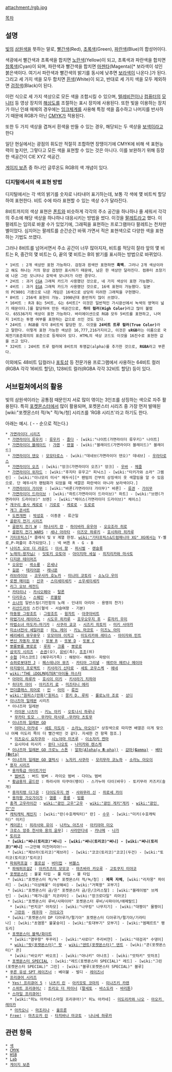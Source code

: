 attachment:/rgb.jpg 

[[목차]]

== 설명 ==
[[빛]]의 [[삼원색]]을 뜻하는 말로, [[빨간색]](Red), [[초록색]](Green), [[파란색]](Blue)의 합성어이다.

색광에서 빨간색과 초록색을 합치면 [[노란색]](Yellow)이 되고, 초록색과 파란색을 합치면 [[청록색]](Cyan)이 되며, 파란색과 빨간색을 합치면 [[마젠타]](Magenta)[* 보라색이 섞인 붉은색이다. 여기서 파란색과 빨간색의 밝기를 동시에 낮추면 [[보라색]]이 나온다.]가 된다. 그리고 세 가지 색을 모두 합치면 [[흰색]](White)이 되고, 반대로 세 가지 색을 모두 제외하면 [[검정색]](Black)이 된다.

이런 식으로 세 가지 색상으로 모든 색을 조합시킬 수 있으며, [[텔레비전]]이나 [[컴퓨터]]의 [[모니터]] 등 영상 장치의 [[해상도]]를 조절하는 표시 장치에 사용된다. 또한 빛을 이용하는 장치가 아닌 인쇄 매체의 경우에는 [[잉크]]체계를 사용해 특정 색을 흡수하고 나머지를 반사하기 때문에 RGB가 아닌 [[CMYK]]가 적용된다.

또한 두 가지 색상을 겹쳐서 흰색을 만들 수 있는 경우, 해당되는 두 색상을 [[보색]]이라고 한다

일단 현실에서는 광점의 휘도만 적절히 조합하면 장땡이기에 CMYK에 비해 색 표현능력이 높지만, 그렇다고 모든 색을 표현할 수 있는 것은 아니다. 이를 보완하기 위해 등장한 색공간이 CIE XYZ 색공간.

[[게이지 보존]] 중 하나인 글루온도 RGB의 색 개념이 있다.

=== 디지털에서의 색 표현 방법 ===
디지털에서는 각 색의 밝기를 숫자로 나타내어 표기하는데, 보통 각 색에 몇 비트씩 할당하여 표현한다. 비트 수에 따라 표현할 수 있는 색상 수가 달라진다.

8비트까지의 색상 표현은 [[폰트]]와 비슷하게 각각의 주소 공간을 하나하나 줄 세워서 각각의 주소에 해당 색상을 하나하나 대응시키는 방법을 썼다. 이것을 [[팔레트]]라고 했다. 이 팔레트는 임의로 바꿀 수가 있었기에, 그래픽을 표현하는 프로그램마다 팔레트는 천차만별이었다. 심지어는 팔레트를 순간순간 바꿔 가면서 적은 표현색으로 다양한 색을 표현하는 기법도 쓰였다. 

그러나 8비트를 넘어서면서 주소 공간이 너무 많아지자, 비트를 적당히 잘라 앞의 몇 비트는 R, 중간의 몇 비트는 G, 끝의 몇 비트는 B의 밝기를 표시하는 방법으로 바뀌었다.

 * 1비트 : 2개 색상만 표현 가능하다. 검정과 흰색만 표현하면 '''흑백'''. 그러나 2개 색상이라고 해도 하나는 거의 항상 검정만 표시하기 때문에, 남은 한 색상만 달라진다. 컴퓨터 초창기에 나온 그린 모니터나 호박색 모니터가 이런 경우다.
 * 2비트 : 과거 [[CGA]] 그래픽 카드가 사용했던 것으로, 네 가지 색상이 표현 가능했다.
 * 4비트 : 과거 [[EGA]] 그래픽 카드가 사용했던 것으로, 16색 표현이 가능했다. 일본의 PC9801 기종으로 나온 게임은 16색으로 상당히 미려한 그래픽을 구현했다.
 * 8비트 : 256색 표현이 가능. 1990년대 중반까지 많이 쓰였다.
 * 16비트 : R과 B는 5비트, G는 6비트[* 이것은 일반적인 가시광선에서 녹색의 영역이 넓기 때문이다.]를 할당하여 만든 색공간으로, '''하이 컬러(High Color)'''라고 많이 불렸다. 65536가지 색상이 표현 가능하다. 바리에이션으로 RGB 모두 5비트를 표현하고, 나머지 1비트는 투명 여부를 표현하는 값으로 쓰인 것도 있다.
 * 24비트 : RGB를 각각 8비트씩 할당한 것. 이것을 '''24비트 트루 컬러(True Color)'''라고 말한다. 이렇게 표현 가능한 색상은 16,777,216가지이고, 이것은 '''sRGB'''라는 이름으로 국제전기표준회의의 표준으로 등재되어 있다. HTML의 색상 코드도 이것을 16진수로 표현한 값을 쓰고 있다.
 * 32비트 : 24비트 트루 컬러에 8비트의 투명값(alpha)를 추가한 것으로, '''RGBA'''라고 부른다.

이외에도 48비트 딥컬러나 [[포토샵]] 등 전문가용 프로그램에서 사용하는 64비트 컬러(RGBA 각각 16비트 할당), 128비트 컬러(RGBA 각각 32비트 할당) 등이 있다.

== 서브컬쳐에서의 활용 ==
빛의 삼원색이라는 공통점 때문인지 서로 많이 엮이는 3인조를 상징하는 색으로 자주 활용된다. 특히 [[포켓몬스터]]에서 많이 활용되며, 포켓몬스터 시리즈 중 가장 먼저 발매된 [wiki:"포켓몬스터 적/녹" 적/녹/청] 시리즈를 'RGB 시리즈'라고 하기도 한다.

아래는 예시. ({{{#ff0000 빨강}}} - {{{#00cc00 초록}}} - {{{#0000ff 파랑}}} 순으로 적는다.)

 * [[가면라이더 시리즈]]
  * [[가면라이더 류우키]] : [[류우키]] - [[졸다]] - [wiki:"나이트(가면라이더 류우키)" 나이트]
  * [[가면라이더 블레이드]] : [[갸렌]] - [[렌겔]] - [wiki:"블레이드(가면라이더 블레이드)" 블레이드]
  * [[가면라이더 덴오]] : [[모모타로스]] - [wiki:"데네브(가면라이더 덴오)" 데네브] - [[우라타로스]]
  * [[가면라이더 오즈]] : [wiki:"앙크(가면라이더 오즈)" 앙크] - [[우바]] - [[메즐]]
  * [[가면라이더 위자드]] : [wiki:"후지타 유우고" 피닉스] - [wiki:"타키가와 소라" 그렘린] - [wiki:"이나모리 미사" 메두사][* 팬텀의 간부의 상징색이 옷 색깔임을 알 수 있음으로. 단 메두사가 팬텀화가 되었을 때 색깔은 파란색이 아니라 보라색이다.]
  * [[가면라이더 가이무]] : [wiki:"바론(가면라이더 가이무)" 바론] - [[류겐]] - [[가이무]]
  * [[가면라이더 드라이브]] : [wiki:"하트(가면라이더 드라이브)" 하트] - [wiki:"브렌(가면라이더 드라이브)" 브렌] - [wiki:"체이스(가면라이더 드라이브)" 체이스]
 * [[개구리 중사 케로로]] : [[기로로]] - [[케로로]] - [[도로로]]
 * [[개그 콘서트]]
  * [[도찐개찐(개그 콘서트)|도찐개찐]] : [[박성호]] - 이종훈 - 류근일
 * [[골판지 전기 시리즈]]
  * [[골판지 전기 W]] : [[하나사키 란]] - [[하이바라 유우야]] - [[오오조라 히로]]
  * [[골판지 전기 WARS]] : [[세나 아라타]] - [[이즈모 하루키]] - [[호시하라 히카루]]
 * [[기타프릭스]][* 클래식 및 V 계열 한정. [[wiki:"기타프릭스&드럼매니아 XG" XG]]에서는 Y-옐로,P-퍼플이 추가되었다.] : 넥 버튼 R - G - B
 * [[나이츠 오브 더 라운드]] : [[아서 왕]] - [[퍼시벌]] - [[랜슬롯]]
 * [[노래의☆왕자님♪]] : [[잇토키 오토야]] - [[아이지마 세실]] - [[히지리카와 마사토]]
 * [[디지몬 테이머즈]]
  * [[오유민]] - [[곽소룡]] - [[은세나]]
  * [[길몬]] - [[테리어몬]] - [[레나몬]]
 * [[러브라이브]] - [[코우사카 호노카]] - [[미나미 코토리]] - [[소노다 우미]]
 * [[로젠 메이든]] : [[신쿠(로젠 메이든)|신쿠]] - [[스이세이세키]] - [[소우세이세키]] 
 * [[리그 오브 레전드]] 
  * [[카타리나(리그 오브 레전드)|카타리나]] - [[카시오페아(리그 오브 레전드)|카시오페아]] - [[탈론(리그 오브 레전드)|탈론]]
  * [[다리우스(리그 오브 레전드)|다리우스]] - [[스웨인(리그 오브 레전드)|스웨인]] - [[르블랑(리그 오브 레전드)|르블랑]]
  * [[소나(리그 오브 레전드)|소나]]의 일반스킬(기민함의 노래 - 인내의 아리아 - 용맹의 찬가)
  * [[리산드라]]의 스킨(혈석 - 서슬여왕 - 기본)
 * [[마동왕 그랑조트]] : [[그랑조트]] - [[윙자트]] - [[아쿠아비트]]
 * [[마법기사 레이어스]] : [[시도우 히카루]] - [[호우오우지 후]] - [[류자키 우미]]
 * [[마법소녀 마도카☆마기카]] : [[사쿠라 쿄코]] - [[시즈키 히토미]] - [[미키 사야카]]
 * [[미소녀전사 세일러문]] : [[히노 레이]] - [[키노 마코토]] - [[미즈노 아미]]
 * [[베리베리 뮤우뮤우]] : [[모모미야 이치고]] - [[미도리카와 레타스]] - [[아이자와 민트]]
 * [[변신 자동차 또봇]] : [[또봇 R]] - [[또봇 D]] - [[또봇 C]]
 * [[뽀롱뽀롱 뽀로로]] : [[루피]] - [[크롱]] - [[뽀로로]]
 * [[삼국지 시리즈]] - [[손권]](오), [[유비]](촉), [[조조]](위)
 * [[수협]] [마스코트] (해우리가족) : 해랑이- 해동이- 파랑이
 * [[슈퍼로봇대전 J]] : [[페스테니아 뮤즈]] - [[카티아 그리낼]] - [[메르아 메르나 메이아]]
 * [[아지랑이 프로젝트]] : [[키사라기 신타로]] - [[세토 코우스케]] - [[에네]]
 * [[wiki:"THE iDOLM@STER"아이돌 마스터]]
  * [[아마미 하루카]] - [[호시이 미키]] - [[키사라기 치하야]]
  * [[히다카 아이]] - [[아키즈키 료]] - [[미즈타니 에리]]
 * [[언더클래스 히어로]] : [[인(언더클래스 히어로)|인]] - [[아미(언더클래스 히어로)|아미]] - [[류진(언더클래스 히어로)|류진]]
 * [[wiki:"원피스(만화)"원피스]] : [[몽키 D. 루피]] - [[롤로노아 조로]] - [[상디]]
 * [[이나즈마 일레븐]] 시리즈
  * 이나즈마 일레븐 
   * [[라이몬 나츠미]] - [[키노 아키]] - [[오토나시 하루나]]
   * [[무카타 삼형제|무카타 토모 - 무카타 마사루 -무카타 츠토무]]
  * [[이나즈마 일레븐 GO]] 
   * [[야마나 아카네]] - [[세토 미도리]] - [[소라노 아오이]][* 상징색으로 따지면 배열은 이게 맞으나 어째 미도리 쪽이 더 빨간색인 것 같다. 자세한 건 항목 참조.]
   * [[미츠요시 요자쿠라]] - [[시노야마 미츠루]] - [[이소자키 켄마]]
   * 요시미네 미사키 - [[완다 나오토]] - [[나미카와 렌스케]]
  * [[이나즈마 일레븐 GO 크로노 스톤]] : [[알파(이나즈마 일레븐 GO)|알파(Alpha(= '''R'''-pha))]] - [[감마(이나즈마 일레븐 GO)|감마('''G'''amma)]] - [[베타(이나즈마 일레븐 GO)|베타('''B'''eta)]]
  * [[이나즈마 일레븐 GO 갤럭시]] : [[노자키 사쿠라]] - [[모리무라 코노하]] - [[소라노 아오이]]
 * [[용자 시리즈]]
  * [[용자특급 마이트가인]]
   * [[범버즈]] : 버드 범버 - 라이오 범버 - 다이노 범버
  * [[황금용자 골드란]] : 하라시마 타쿠야(팽이) - 스가누마 다이(바우) - 토키무라 카즈키(솔개)
  * [[용자지령 다그온]] : [[다이도우지 엔]] - [[사와무라 신]] - [[히로세 카이]]
  * [[용자왕 가오가이가]] : [[염룡]] - [[풍룡]] - [[빙룡]]
 * [[충격 고우라이간]] : [[wiki:"광인 고우"고우]] - [[wiki:"광인 게키"게키]] - [[wiki:"광인 간"간]]
 * [[캐릭캐릭 체인지]] : [wiki:"란(수호캐릭터)" 란] - [[수우]] - [wiki:"미키(수호캐릭터)" 미키]
 * [[케이온!]] : [[히라사와 유이]] - [[나카노 아즈사]] - [[아키야마 미오]]
 * [[크로스 앙쥬 천사와 용의 윤무]]] : [[사라만디네]] - [[카나메(크로스 앙쥬 천사와 용의 윤무)|카나메]] - [[나가(크로스 앙쥬 천사와 용의 윤무)|나가]]
 * [[토리코]] 
  * '''[wiki:"써니(토리코)"써니] - [wiki:"써니(토리코)"써니] - [wiki:"써니(토리코)"써니]''' ~~고만해 미친머리야!~~ 
  * [wiki:"제브라(토리코)"제브라] - [wiki:"코코(토리코)"코코](두건) - [wiki:"토리코(토리코)"토리코]
 * [[파워퍼프걸]] : [[블로섬]] - [[버터컵]] - [[버블스]]
  * [[파워퍼프걸Z]] : [[아카즈츠미 모모코]] - [[마츠바라 카오루]] - [[고토쿠지 미야코]]
 * [[포켓몬스터]] : 불꽃 타입 - 풀 타입 - 물 타입
  * [wiki:"포켓몬스터 적/녹" 포켓몬스터 적/녹/청] : '''제목 자체''', [wiki:"리자몽" 파이리] - [wiki:"이상해꽃" 이상해씨] - [wiki:"거북왕" 꼬부기]
  * [wiki:"포켓몬스터 금/은" 포켓몬스터 금/은/크리스탈] : [wiki:"블레이범" 브케인] - [wiki:"메가니움" 치코리타] - [wiki:"장크로다일" 리아코]
  * [wiki:"포켓몬스터 루비/사파이어" 포켓몬스터 루비/사파이어/에메랄드]
   * [wiki:"번치코" 아차모] - [wiki:"나무킹" 나무지기] - [wiki:"대짱이" 물짱이]
   * [[그란돈]] - [[레쿠쟈]] - [[가이오가]]
  * [wiki:"포켓몬스터 DP 디아루가/펄기아" 포켓몬스터 디아루가/펄기아/기라티나] : [wiki:"초염몽" 불꽃숭이] - [wiki:"토대부기" 모부기] - [wiki:"엠페르트" 팽도리]
  * [[포켓몬스터 블랙/화이트]] 
   * [wiki:"염무왕" 뚜꾸리] - [wiki:"샤로다" 주리비얀] - [wiki:"대검귀" 수댕이]
   * [[wiki:"팟(포켓몬스터)" 팟]] - [[wiki:"덴트(포켓몬스터)" 덴트]] - [wiki:"콘(포켓몬스터)" 콘]
   * [wiki:"바오키" 바오프] - [wiki:"야나키" 야나프] - [wiki:"앗차키" 앗차프]
  * [[포켓몬스터 SPECIAL]] : [wiki:"레드(포켓몬스터 SPECIAL)" 레드] - [wiki:"그린(포켓몬스터 SPECIAL)" 그린] - [wiki:"블루(포켓몬스터 SPECIAL)" 블루]
 * [[푸른 유성 SPT 레이즈너]] : 베이불 - 벌디 - [[레이즈너]]
 * [[프리큐어 시리즈]]
  * [[Yes! 프리큐어 5]] : [[나츠키 린]] - [[아키모토 코마치]] - [[미나즈키 카렌]]
  * [[스위트 프리큐어♪]] : [[트리오 더 마이너]] ([[팔세토]] - [[바스도라]] - [[바리톤]])
  * [[스마일 프리큐어!]]
   * [wiki:"히노 아카네(스마일 프리큐어!)" 히노 아카네] - [[미도리카와 나오]] - [[아오키 레이카]]
   * [[아카오니]] - [[마조리나]] - [[울프룬]]
 * [[Free!]] : [[마츠오카 린]] - [[타치바나 마코토]] - [[나나세 하루카]]

== 관련 항목 ==
 * [[색]]
 * [[CMYK]]
 * [[HSB]]
 * [[Lab]]
 * [[게이지 보존]]
